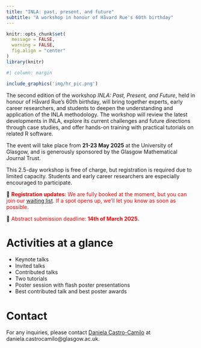```yaml
---
title: "INLA: past, present, and future"
subtitle: "A workshop in honour of Håvard Rue's 60th birthday"
---
```

```r
knitr::opts_chunk$set(
  message = FALSE, 
  warning = FALSE,
  fig.align = "center"
)
library(knitr)
```

```r
#| column: margin

include_graphics('img/hr_pic.png')
```


<!-- ```{r, echo=F} -->
<!-- #| column: margin -->

<!-- include_graphics('img/inla_logo.png') -->
<!-- ``` -->


The second edition of the workshop *INLA: Past, Present, and Future*, held in honour of Håvard Rue's 60th birthday, will bring together experts, early career researchers, and students to deepen the understanding and application of the INLA methodology. The workshop will review the latest developments in INLA, explore its current challenges and future directions through case studies, and offer hands-on training with practical tutorials on related R software. 

The event will take place from **21-23 May 2025** at the University of Glasgow, and is generously sponsored by the Glasgow Mathematical Journal Trust.

This 2.5-day workshop is free of charge, but registration is required due to limited capacity. Students and early career researchers are especially encouraged to participate.

📣 <span style="color:red">**Registration updates**: We are fully booked at the moment, but you can join our [waiting list](https://forms.office.com/Pages/ResponsePage.aspx?id=KVxybjp2UE-B8i4lTwEzyJqR-CXnEDNJstG6HYmoV49UQjJMWVJVWUdFNTNKMlA5QTA0OEVOM0NZNi4u). If a spot opens up, we’ll let you know as soon as possible.</span>

📣 <span style="color:red">Abstract submission deadline: **14th of March 2025.**</span>


<!-- The second edition of the workshop INLA: Past, Present, and Future will be held in honour of Håvard Rue's 60th birthday. The workshop aims to advance the understanding and application of the INLA methodology by bringing together experts, early career researchers, and students. It will focus on reviewing the latest developments in INLA, addressing its current limitations and future challenges through case studies, and providing hands-on training with practical tutorials on related R software. -->

<!-- The event will take place **21-23 May 2025** in the University of Glasgow and is generously sponsored by the Glasgow Mathematical Journal Trust. -->

<!-- This 2.5 day workshop is free of charge, but registration is required due to limited capacity. Students and early career researchers are encouraged to participate. -->

# Activities at a glance

- Keynote talks
- Invited talks
- Contributed talks
- Two tutorials
- Poster session with flash poster presentations
- Best contributed talk and best poster awards


<!-- # Venue -->

<!-- The Adam Smith Building and the School of Mathematics and Statistics, University of Glasgow. -->

<!-- **Organisers**: [Daniela Castro-Camilo](https://www.gla.ac.uk/schools/mathematicsstatistics/staff/danielacastrocamilo/){.external target="_blank"}, [Sara Martino](https://www.ntnu.edu/employees/sara.martino){.external target="_blank"}, and [Janine Illian](https://www.gla.ac.uk/schools/mathematicsstatistics/staff/janineillian/){.external target="_blank"} -->

<!-- # Registration -->

<!-- The workshop is free of charge, but registration is mandatory due to limited capacity. Please register to attend the workshop using [this form](https://forms.office.com/Pages/ResponsePage.aspx?id=KVxybjp2UE-B8i4lTwEzyJqR-CXnEDNJstG6HYmoV49URURCNjVYV0xKMjE4NVE5QUE3TkFET1JROC4u). -->

<!-- # Abstract submission -->

<!-- We welcome contributed talks and poster presentations. The deadline for abstract submission is the **3rd of March 2025**. -->
<!-- Please submit you abstract using [this form](https://forms.office.com/Pages/ResponsePage.aspx?id=KVxybjp2UE-B8i4lTwEzyJqR-CXnEDNJstG6HYmoV49UMzM3NFJOMUg5QVpXVUhZSEVLMVZUMDZESy4u). Abstracts should be a maximum of 250 words. -->

# Contact

For any inquiries, please contact [Daniela Castro-Camilo](https://www.gla.ac.uk/schools/mathematicsstatistics/staff/danielacastrocamilo/) at daniela.castrocamilo@glasgow.ac.uk.